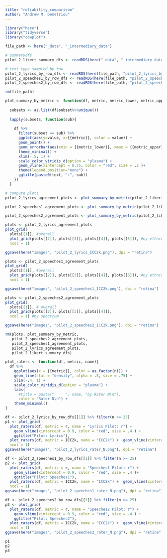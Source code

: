 ```yaml
---
title: "reliability_comparison"
author: "Andrew M. Demetriou"
---
```


```r
library("here")
library("tidyverse")
library("cowplot")
```

```r
file_path <- here("_data", "_intermediary_data")

# summarydfs
pilot_2_likert_summary_dfs <- readRDS(here("_data", "_intermediary_data", "pilot_2_likert_summary_dfs.RDS"))

# text type sampled by row
pilot_2_lyrics_by_row_dfs <- readRDS(here(file_path, "pilot_2_lyrics_by_row_dfs.RDS"))
pilot_2_speeches1_by_row_dfs <- readRDS(here(file_path, "pilot_2_speeches1_by_row_dfs.RDS"))
pilot_2_speeches2_by_row_dfs <- readRDS(here(file_path, "pilot_2_speeches2_by_row_dfs.RDS"))

rm(file_path)
```


```r
plot_summary_by_metric <- function(df, metric, metric_lower, metric_upper, text) {
  
  subsets <- as.list(df$subset%>%unique())
  
  lapply(subsets, function(sub){
    
    df %>%
      filter(subset == sub) %>%
      ggplot(aes(y=value, x={{metric}}, color = value)) +
      geom_point() +
      geom_errorbar(aes(xmin = {{metric_lower}}, xmax = {{metric_upper}})) +
      theme_minimal() +
      xlim(-.5, 1) +
      scale_color_viridis_d(option = "plasma") +
      geom_vline(xintercept = 0.75, color = "red", size = .2 )+
      theme(legend.position="none") +
      ggtitle(paste0(text, ":", sub))
    })
  }
```

```r
# compute plots
pilot_2_lyrics_agreement_plots <- plot_summary_by_metric(pilot_2_likert_summary_dfs[[1]], ICC2k, ICC2k_lower, ICC2k_upper, "lyrics")

pilot_2_speeches1_agreement_plots <- plot_summary_by_metric(pilot_2_likert_summary_dfs[[2]], ICC2k, ICC2k_lower, ICC2k_upper, "speeches1")

pilot_2_speeches2_agreement_plots <- plot_summary_by_metric(pilot_2_likert_summary_dfs[[3]], ICC2k, ICC2k_lower, ICC2k_upper, "speeches2")
```


```r
plots <- pilot_2_lyrics_agreement_plots
plot_grid(
  plots[[1]], #overall
  plot_grid(plots[[2]], plots[[3]], plots[[4]], plots[[5]]), #by ethnicity
  ncol = 1)

ggsave(here("images", "pilot_2_lyrics_ICC2k.png"), dpi = "retina")

plots <- pilot_2_speeches1_agreement_plots
plot_grid(
  plots[[1]], #overall
  plot_grid(plots[[2]], plots[[3]], plots[[4]], plots[[5]]), #by ethnicity
  ncol = 1)

ggsave(here("images", "pilot_2_speeches1_ICC2k.png"), dpi = "retina")

plots <- pilot_2_speeches2_agreement_plots
plot_grid(
  plots[[1]], # overall
  plot_grid(plots[[2]], plots[[3]], plots[[4]]), 
  ncol = 1) #by spectrum

ggsave(here("images", "pilot_2_speeches2_ICC2k.png"), dpi = "retina")
```

```r
rm(plots, plot_summary_by_metric, 
   pilot_2_speeches2_agreement_plots, 
   pilot_2_speeches1_agreement_plots, 
   pilot_2_lyrics_agreement_plots, 
   pilot_2_likert_summary_dfs)
```

```r
plot_raters <- function(df, metric, name){
  df %>%
    ggplot(aes(x = {{metric}}, color = as.factor(n))) +
    geom_line(stat = "density", alpha = .5, size = .75) +
    xlim(-.4, 1) +
    scale_color_viridis_d(option = "plasma") +
    labs(
      #title = paste("     ", name, "by Rater N\n"), 
      color = "Rater N\n") +
    theme_minimal()
}
```

```r
df <- pilot_2_lyrics_by_row_dfs[[1]] %>% filter(n <= 25)
p1 <- plot_grid(
  plot_raters(df, metric = r, name = "Lyrics Pilot: r") + 
    geom_vline(xintercept = 0.9, color = "red", size = .4 ) + 
    ggtitle("Pilot: Lyrics"), 
  plot_raters(df, metric = ICC2k, name = "ICC2k") +  geom_vline(xintercept = 0.75, color = "red", size = .4 ), 
  ncol = 1)
ggsave(here("images", "pilot_2_lyrics_rater_N.png"), dpi = "retina")

df <- pilot_2_speeches1_by_row_dfs[[1]] %>% filter(n >= 25)
p2 <- plot_grid(
  plot_raters(df, metric = r, name = "Speeches1 Pilot: r") + 
    geom_vline(xintercept = 0.9, color = "red", size = .4 )+ 
    ggtitle("Pilot: Speeches1"),
  plot_raters(df, metric = ICC2k, name = "ICC2k") +  geom_vline(xintercept = 0.75, color = "red", size = .4 ), 
  ncol = 1)
ggsave(here("images", "pilot_2_speeches1_rater_N.png"), dpi = "retina")

df <- pilot_2_speeches2_by_row_dfs[[1]] %>% filter(n >= 25)
p3 <- plot_grid(
  plot_raters(df, metric = r, name = "Speeches2 Pilot: r") + 
    geom_vline(xintercept = 0.9, color = "red", size = .4 ) + 
    ggtitle("Pilot: Speeches2"),
  plot_raters(df, metric = ICC2k, name = "ICC2k") +  geom_vline(xintercept = 0.75, color = "red", size = .4 ), 
  ncol = 1)
ggsave(here("images", "pilot_2_speeches2_rater_N.png"), dpi = "retina")

p1
p2
p3
```

